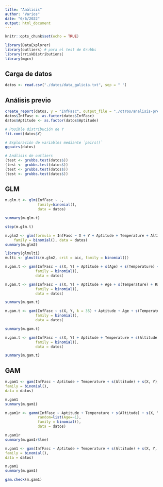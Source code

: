 ```yaml
---
title: "Análisis"
author: "Varios"
date: "6/6/2022"
output: html_document
---
```


```r
knitr::opts_chunk$set(echo = TRUE)

library(DataExplorer)
library(outliers) # para el test de Grubbs
library(rriskDistributions)
library(mgcv)
```

## Carga de datos

```r
datos <- read.csv("./datos/data_galicia.txt", sep = " ")
```


## Análisis previo

```r
create_report(datos, y = "InfFasc", output_file = "./otros/analisis-prev.html")
datos$InfFasc <- as.factor(datos$InfFasc)
datos$Aptitude <- as.factor(datos$Aptitude)

# Posible distribución de Y
fit.cont(datos$Y)
```

```r
# Exploración de variables mediante `pairs()`
ggpairs(datos)
```

```r
# Análisis de outliers
(test <- grubbs.test(datos$))
(test <- grubbs.test(datos$))
(test <- grubbs.test(datos$))
(test <- grubbs.test(datos$))
```

## GLM

```r
m.glm.t <- glm(InfFasc ~ .,
               family=binomial(),
               data = datos)

summary(m.glm.t)
```

```r
step(m.glm.t)
```

```r
m.glm2 <- glm(formula = InfFasc ~ X + Y + Aptitude + Temperature + Altitude, 
    family = binomial(), data = datos)
summary(m.glm2)
```

```r
library(glmulti)
multi <- glmulti(m.glm2, crit = aic, family = binomial())
```

```r
m.gam.t <- gam(InfFasc ~ s(X, Y) + Aptitude + s(Age) + s(Temperature) + s(Rainfall) + s(Altitude) + s(Slope) + s(Density),
              family = binomial(),
              data = datos)

m.gam.t <- gam(InfFasc ~ s(X, Y) + Aptitude + Age + s(Temperature) + Rainfall + s(Altitude) + Slope + s(Density),
              family = binomial(),
              data = datos)

summary(m.gam.t)

m.gam.t <- gam(InfFasc ~ s(X, Y, k = 35) + Aptitude + Age + s(Temperature, k = 15 ) + Rainfall + s(Altitude) + Slope + s(Density),
              family = binomial(),
              data = datos)

summary(m.gam.t)

m.gam.t <- gam(InfFasc ~ s(X, Y) + Aptitude + Temperature + s(Altitude),
              family = binomial(),
              data = datos)

summary(m.gam.t)
```

## GAM

```r
m.gam1 <- gam(InfFasc ~ Aptitude + Temperature + s(Altitude) + s(X, Y),
family = binomial(),
data = datos)

m.gam1
summary(m.gam1)

```

```r
m.gam1r <- gamm(InfFasc ~ Aptitude + Temperature + s(Altitude) + s(X, Y),
               random=list(Age=~1),
               family = binomial(),
               data = datos)

m.gam1r
summary(m.gam1r$lme)
```


```r
m.gam1 <- gam(InfFasc ~ Aptitude + Temperature + s(Altitude) + s(X, Y, k = 20),
family = binomial(),
data = datos)

m.gam1
summary(m.gam1)
```




```r
gam.check(m.gam1)
```

